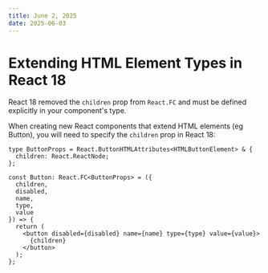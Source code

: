 ```yaml
---
title: June 2, 2025
date: 2025-06-03
---
```


# Extending HTML Element Types in React 18

React 18 removed the `children` prop from `React.FC` and must be defined explicitly in your component's type.

When creating new React components that extend HTML elements (eg Button), you will need to specify the `children` prop in React 18:

```tsx
type ButtonProps = React.ButtonHTMLAttributes<HTMLButtonElement> & {
  children: React.ReactNode;
};

const Button: React.FC<ButtonProps> = ({
  children,
  disabled,
  name,
  type,
  value
}) => {
  return (
    <button disabled={disabled} name={name} type={type} value={value}>
      {children}
    </button>
  );
};
```

